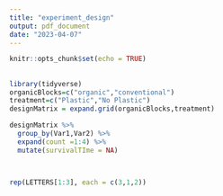 ```yaml
---
title: "experiment_design"
output: pdf_document
date: "2023-04-07"
---
```


```r
knitr::opts_chunk$set(echo = TRUE)
```

##

```r
library(tidyverse)
organicBlocks=c("organic","conventional") 
treatment=c("Plastic","No Plastic") 
designMatrix = expand.grid(organicBlocks,treatment)

designMatrix %>% 
  group_by(Var1,Var2) %>% 
  expand(count =1:4) %>%
  mutate(survivalTIme = NA)




```

```r
rep(LETTERS[1:3], each = c(3,1,2))

```

